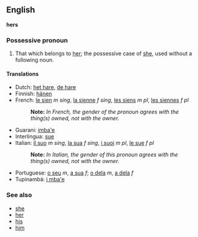 ==English==
'''hers'''

===Possessive pronoun===
#That which belongs to [[her]]; the possessive case of [[she]], used without a following noun.

====Translations====

*Dutch: [[het hare]], [[de hare]]
*Finnish: [[hänen]]
*French: [[le sien]] ''m sing'', [[la sienne]] ''f sing'', [[les siens]] ''m pl'', [[les siennes]] ''f pl''
*:'''Note:''' ''In French, the gender of the pronoun agrees with the thing(s) owned, not with the owner.''
*Guarani: [[imba'e]]
*Interlingua: [[sue]]
*Italian: [[il suo]] ''m sing'', [[la sua]] ''f sing'', [[i suoi]] ''m pl'', [[le sue]] ''f pl''
*:'''Note:''' ''In Italian, the gender of this pronoun agrees with the thing(s) owned, not with the owner.''
*Portuguese: [[o seu]] ''m'', [[a sua]] ''f''; [[o dela]] ''m'', [[a dela]] ''f''
*Tupinambá: [[i mba'e]]

===See also===
*[[she]]
*[[her]]
*[[his]]
*[[him]]